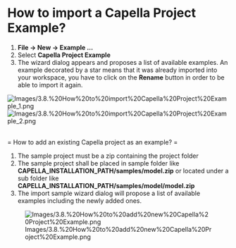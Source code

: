             
= How to import a Capella Project Example? =

# '''File -> New -> Example ...'''
# Select '''Capella Project Example'''
# The wizard dialog appears and proposes a list of available examples. An example decorated by a star means that it was already imported into your workspace, you have to click on the '''Rename''' button in order to be able to import it again. 

[[Image:Images/3.8.%20How%20to%20import%20Capella%20Project%20Example_1.png]]
[[Image:Images/3.8.%20How%20to%20import%20Capella%20Project%20Example_2.png]]

<br>
= How to add an existing Capella project as an example? =
# The sample project must be a zip containing the project folder
# The sample project shall be placed in sample folder like '''CAPELLA_INSTALLATION_PATH/samples/model.zip''' or located under a sub folder like '''CAPELLA_INSTALLATION_PATH/samples/model/model.zip'''
# The import sample wizard dialog will propose a list of available examples including the newly added ones.
[[Image:Images/3.8.%20How%20to%20add%20new%20Capella%20Project%20Example.png]]
